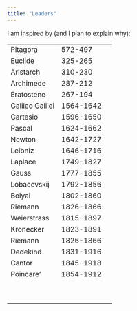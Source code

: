 ---
title: "Leaders"
---

I am inspired by (and I plan to explain why):


|                 |           |     |
|-----------------|-----------|-----|
| Pitagora        | 572-497   |     |
| Euclide         | 325-265   |     |
| Aristarch       | 310-230   |     |
| Archimede       | 287-212   |     |
| Eratostene      | 267-194   |     |
| Galileo Galilei | 1564-1642 |     |
| Cartesio        | 1596-1650 |     |
| Pascal          | 1624-1662 |     |
| Newton          | 1642-1727 |     |
| Leibniz         | 1646-1716 |     |
| Laplace         | 1749-1827 |     |
| Gauss           | 1777-1855 |     |
| Lobacevskij     | 1792-1856 |     |
| Bolyai          | 1802-1860 |     |
| Riemann         | 1826-1866 |     |
| Weierstrass     | 1815-1897 |     |
| Kronecker       | 1823-1891 |     |
| Riemann         | 1826-1866 |     |
| Dedekind        | 1831-1916 |     |
| Cantor          | 1845-1918 |     |
| Poincare'       | 1854-1912 |     |
|                 |           |     |
|                 |           |     |
|                 |           |     |
|                 |           |     |
|                 |           |     |
|                 |           |     |
|                 |           |     |
|                 |           |     |
|                 |           |     |
